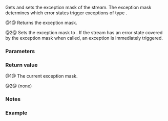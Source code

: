 {{cpp/io/basic_ios/title|exceptions}}
{{cpp/io/basic_ios/navbar}}
{{dcl begin}}
{{dcl|num=1|
std::ios_base::iostate exceptions() const;
}}
{{dcl|num=2|
void exceptions( std::ios_base::iostate except );
}}
{{dcl end}}

Gets and sets the exception mask of the stream. The exception mask determines which error states trigger exceptions of type {{lc|failure}}.

@1@ Returns the exception mask.

@2@ Sets the exception mask to {{c|except}}. If the stream has an error state covered by the exception mask when called, an exception is immediately triggered.

===Parameters===
{{par begin}}
{{par|except|exception mask}}
{{par end}}

===Return value===
@1@ The current exception mask.

@2@ (none)

===Notes===
{{todo|discuss [https://cplusplus.github.io/LWG/lwg-active.html#2349 LWG2349] and link from ios_base::clear, and from (un)formatted(i/o)utputfunction requirement pages (or perhaps the behavior should be fully elaborated on the requirement pages and linked from here). See also [https://stackoverflow.com/a/35089910 stackoverflow.com/a/35089910]}}

===Example===
{{example
|code=
#include &lt;fstream&gt;
#include &lt;iostream&gt;

int main() 
{
    int ivalue;
    try
    {
        std::ifstream in("in.txt");
        in.exceptions(std::ifstream::failbit); // may throw
        in &gt;&gt; ivalue; // may throw
    }
    catch (const std::ios_base::failure&amp; fail)
    {
        // handle exception here
        std::cout &lt;&lt; fail.what() &lt;&lt; '\n';
    }
}
|p=true
|output=basic_ios::clear: iostream error
}}

{{langlinks|de|es|fr|it|ja|pt|ru|zh}}